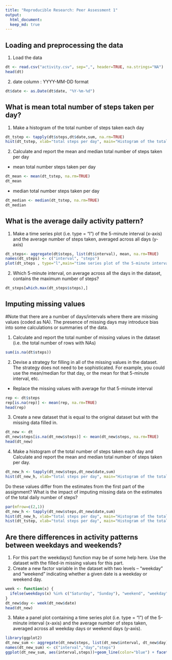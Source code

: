 ```yaml
---
title: "Reproducible Research: Peer Assessment 1"
output: 
  html_document:
  keep_md: true
---
```



## Loading and preprocessing the data
1. Load the data
```r
dt <- read.csv("activity.csv", sep=",", header=TRUE, na.strings="NA")
head(dt)
```
2. date column : YYYY-MM-DD format
```r
dt$date <- as.Date(dt$date, "%Y-%m-%d")
```

## What is mean total number of steps taken per day?
1. Make a histogram of the total number of steps taken each day
```r
dt_tstep <- tapply(dt$steps,dt$date,sum, na.rm=TRUE)
hist(dt_tstep, xlab="total steps per day", main="Histogram of the total number of steps taken each day")
```

2. Calculate and report the mean and median total number of steps taken per day
- mean total number steps taken per day
```r
dt_mean <- mean(dt_tstep, na.rm=TRUE)
dt_mean
```
- median total number steps taken per day
```r
dt_median <- median(dt_tstep, na.rm=TRUE)
dt_median
```


## What is the average daily activity pattern?
1. Make a time series plot (i.e. type = "l") of the 5-minute interval (x-axis) and the average number of steps taken, averaged across all days (y-axis)
```r
dt_steps<- aggregate(dt$steps, list(dt$interval), mean, na.rm=TRUE)
names(dt_steps) <- c("interval", "steps")
plot(dt_steps , type="l",main="time series plot of the 5-minute interval", xlab="interval", ylab="steps")
```

2. Which 5-minute interval, on average across all the days in the dataset, contains the maximum number of steps? 
```r
dt_steps[which.max(dt_steps$steps),]
```

## Imputing missing values
#Note that there are a number of days/intervals where there are missing values (coded as NA). The presence of missing days may introduce bias into some calculations or summaries of the data.

1. Calculate and report the total number of missing values in the dataset (i.e. the total number of rows with NAs)
```r
sum(is.na(dt$steps))
```

2. Devise a strategy for filling in all of the missing values in the dataset. The strategy does not need to be sophisticated. For example, you could use the mean/median for that day, or the mean for that 5-minute interval, etc.
- Replace the missing values with average for that 5-minute interval
```r
rep <- dt$steps
rep[is.na(rep)] <- mean(rep, na.rm=TRUE)
head(rep)
```

3. Create a new dataset that is equal to the original dataset but with the missing data filled in.
```r
dt_new <- dt
dt_new$steps[is.na(dt_new$steps)] <- mean(dt_new$steps, na.rm=TRUE)
head(dt_new)
```

4. Make a histogram of the total number of steps taken each day and Calculate and report the mean and median total number of steps taken per day. 
```r
dt_new_h <- tapply(dt_new$steps,dt_new$date,sum)
hist(dt_new_h, xlab="total steps per day", main="Histogram of the total number of steps taken each day\n with filling missing value")
```

Do these values differ from the estimates from the first part of the assignment? 
What is the impact of imputing missing data on the estimates of the total daily number of steps?
```r
par(mfrow=c(2,1))
dt_new_h <- tapply(dt_new$steps,dt_new$date,sum)
hist(dt_new_h, xlab="total steps per day", main="Histogram of the total number of steps taken each day\n with filling missing value", ylim=c(0,35))
hist(dt_tstep, xlab="total steps per day", main="Histogram of the total number of steps taken each day\n without NA", ylim=c(0,35))
```


## Are there differences in activity patterns between weekdays and weekends?
1. For this part the weekdays() function may be of some help here. Use the dataset with the filled-in missing values for this part.
2. Create a new factor variable in the dataset with two levels -- "weekday" and "weekend" indicating whether a given date is a weekday or weekend day.
```r
week <- function(x) {
  ifelse(weekdays(x) %in% c("Saturday", "Sunday"), "weekend", "weekday")
}
dt_new$day <- week(dt_new$date)
head(dt_new)
```

3. Make a panel plot containing a time series plot (i.e. type = "l") of the 5-minute interval (x-axis) and the average number of steps taken, averaged across all weekday days or weekend days (y-axis).
```r
library(ggplot2)
dt_new_sum <- aggregate(dt_new$steps, list(dt_new$interval, dt_new$day), mean)
names(dt_new_sum) <- c("interval","day","steps")
ggplot(dt_new_sum, aes(interval,steps))+geom_line(color="blue") + facet_grid(vars(day)) 
```

